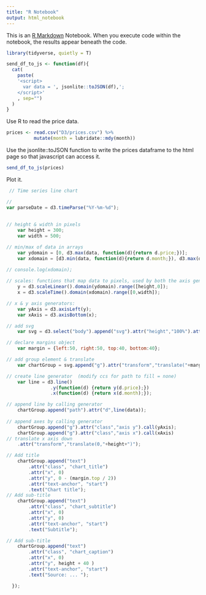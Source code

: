 ```yaml
---
title: "R Notebook"
output: html_notebook
---
```


This is an [R Markdown](http://rmarkdown.rstudio.com) Notebook. When you execute code within the notebook, the results appear beneath the code. 

```r
library(tidyverse, quietly = T)

send_df_to_js <- function(df){
  cat(
    paste(
    '<script>
      var data = ', jsonlite::toJSON(df),';
    </script>'
    , sep="")
  )
}

```

Use R to read the price data.

```r
prices <- read.csv("D3/prices.csv") %>%
          mutate(month = lubridate::mdy(month))

```

Use the jsonlite::toJSON function to write the prices dataframe to the html page so that javascript can access it.

```r
send_df_to_js(prices)

```

Plot it. 

```js
 // Time series line chart

// 
var parseDate = d3.timeParse("%Y-%m-%d");
 
 
// height & width in pixels
	var height = 300;
	var width = 500;

// min/max of data in arrays
	var ydomain = [0, d3.max(data, function(d){return d.price;})];
	var xdomain = [d3.min(data, function(d){return d.month;}), d3.max(data, function(d){return d.month;})];
	
// console.log(xdomain);

// scales: functions that map data to pixels, used by both the axis generators and the line/path generator
	y = d3.scaleLinear().domain(ydomain).range([height,0]);
	x = d3.scaleTime().domain(xdomain).range([0,width]);

// x & y axis generators: 
	var yAxis = d3.axisLeft(y);
	var xAxis = d3.axisBottom(x);

// add svg
	var svg = d3.select("body").append("svg").attr("height","100%").attr("width","100%");

// declare margins object
	var margin = {left:50, right:50, top:40, bottom:40};

// add group element & translate
	var chartGroup = svg.append("g").attr("transform","translate("+margin.left+","+margin.top+")");

// create line generator  (modify ccs for path to fill = none)
	var line = d3.line()
				.y(function(d) {return y(d.price);})
				.x(function(d) {return x(d.month);});

// append line by calling generator
	chartGroup.append("path").attr("d",line(data));
	
// append axes by calling generator
	chartGroup.append("g").attr("class","axis y").call(yAxis);
	chartGroup.append("g").attr("class","axis x").call(xAxis)
// translate x axis down 
	.attr("transform","translate(0,"+height+")");

// Add title
	chartGroup.append("text")
		.attr("class", "chart_title")
        .attr("x", 0)             
        .attr("y", 0 - (margin.top / 2))
        .attr("text-anchor", "start")
        .text("Chart title");
// Add sub-title
	chartGroup.append("text")
		.attr("class", "chart_subtitle")
        .attr("x", 0)             
        .attr("y", 0)
        .attr("text-anchor", "start")
        .text("Subtitle");		

// Add sub-title
	chartGroup.append("text")
		.attr("class", "chart_caption")
		.attr("x", 0)             
		.attr("y", height + 40 )
		.attr("text-anchor", "start")
		.text("Source: ... ");

  });

```

